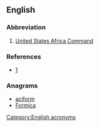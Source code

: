==English==
{{wikipedia}}

===Abbreviation===
{{head|en|abbreviation}}

# [[w:United States Africa Command|United States Africa Command]]

===References===
* [http://www.africom.mil/AboutAFRICOM.asp]

===Anagrams===
* [[aciform#English|aciform]]
* [[Formica#English|Formica]]

[[Category:English acronyms]]